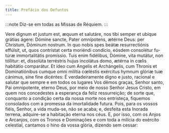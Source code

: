 ```yaml
---
title: Prefácio dos Defuntos
---
```


:::note
Diz-se em todas as Missas de Réquiem.
:::

<div class="side-by-side not-content">
  <span>
    Vere dignum et justum est, æquum et salutáre, nos tibi semper et ubíque
    grátias ágere: Dómine sancte, Pater omnípotens, ætérne Deus: per Christum,
    Dóminum nostrum. In quo nobis spes beátæ resurrectiónis effúlsit, ut, quos
    contrístat certa moriéndi condício, eósdem consolétur fu-túræ immortalitátis
    promíssio. Tuis enim fidélibus, Dómine, vita mutátur, non tóllitur: et,
    dissolúta terréstris hujus incolátus domo, ætérna in cœlis habitátio
    comparátur. Et ídeo cum Angelis et Archángelis, cum Thronis et
    Dominatiónibus cumque omni milítia cœléstis exércitus hymnum glóriæ tuæ
    cánimus, sine fine dicéntes:
  </span>
  <span>
    É verdadeiramente digno e justo, racional e salutar que sempre e em todos os
    lugares Vos dêmos graças, Senhor santo, Pai omnipotente, eterno Deus, por
    meio de nosso Senhor Jesus Cristo, em quem nos concedestes a esperança da
    feliz ressurreição; de sorte que, conquanto a condição certa da nossa morte
    nos entristeça, fiquemos consolados com a promessa da imortalidade futura.
    Pois, para os vossos fiéis, Senhor, a vida muda-se, não se acaba; e,
    desfeita esta Inorada terrena, adquire-se a habitação eterna nos céus. E,
    por isso, com os Anjos e Arcanjos, com os Tronos e Dominações e com toda a
    milícia do exército celestial, cantamos o hino da vossa glória, dizendo sem
    cessar:
  </span>
</div>
